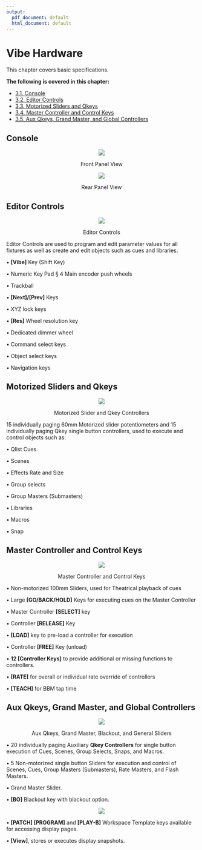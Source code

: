 ```yaml
---
output:
  pdf_document: default
  html_document: default
---
```



# Vibe Hardware

This chapter covers basic specifications.

**The following is covered in this chapter:**

-   [3.1. Console](https://vibemanual.compulite.com/vibe-hardware.html#console)
-   [3.2. Editor Controls](https://vibemanual.compulite.com/vibe-hardware.html#editor-controls)
-   [3.3. Motorized Sliders and Qkeys](https://vibemanual.compulite.com/vibe-hardware.html#motorized-sliders-and-qkeys)
-   [3.4. Master Controller and Control Keys](https://vibemanual.compulite.com/vibe-hardware.html#master-controller-and-control-keys)
-   [3.5. Aux Qkeys, Grand Master, and Global Controllers](https://vibemanual.compulite.com/vibe-hardware.html#aux-qkeys-grand-master-and-global-controllers)


## Console

<p align="center">
  <img width="" height="" src="https://files.gitbook.com/v0/b/gitbook-x-prod.appspot.com/o/spaces%2F3kS90tLsADGm1ocbe7q9%2Fuploads%2FoXar4XEyvpm48DVT7GxC%2F3.1.webp?alt=media&token=2b25b3aa-fc22-45b1-a018-bd5bfe5ec5a7"> 
</p>
<p align=center> Front Panel View</p>



<p align="center">
  <img width="" height="" src="https://files.gitbook.com/v0/b/gitbook-x-prod.appspot.com/o/spaces%2F3kS90tLsADGm1ocbe7q9%2Fuploads%2FQ7Yp9gAyO9rW9YbcenEq%2F3.png?alt=media&token=b1b77950-f160-4efb-8ec7-a7d1d666720d"> 
</p>
<p align=center> Rear Panel View</p>





## Editor Controls

<p align="center">
  <img width="" height="" src="https://files.gitbook.com/v0/b/gitbook-x-prod.appspot.com/o/spaces%2F3kS90tLsADGm1ocbe7q9%2Fuploads%2FJOCXTVt329PaiHlLxdDM%2F3.2.webp?alt=media&token=e05ff57b-0114-43e5-851a-2980421d8225">
</p>
<p align=center> Editor Controls</p>

Editor Controls are used to program and edit parameter values for all fixtures as well as create and edit objects such as cues and libraries.
 
 • **[Vibe]** Key (Shift Key)
 
 • Numeric Key Pad § 4 Main encoder push wheels
 
 • Trackball
 
 • **[Next]/[Prev]** Keys
 
 • XYZ lock keys
 
 • **[Res]** Wheel resolution key
 
 • Dedicated dimmer wheel
 
 • Command select keys
 
 • Object select keys
 
 • Navigation keys

## Motorized Sliders and Qkeys

<p align="center">
  <img width="" height="" src="https://files.gitbook.com/v0/b/gitbook-x-prod.appspot.com/o/spaces%2F3kS90tLsADGm1ocbe7q9%2Fuploads%2FxsWfMbqMqt1HoY8RjkUG%2F3.3.webp?alt=media&token=88f965be-30de-4ae9-bc05-77a7b881cf97"> 
</p>

<p align=center> Motorized Slider and Qkey Controllers</p>

 15 individually paging 60mm Motorized slider potentiometers and 15 individually paging Qkey single button controllers, used to execute and control objects such as: 

• Qlist Cues
 
 • Scenes
 
 • Effects Rate and Size
 
 • Group selects
 
 • Group Masters (Submasters)
 
 • Libraries
 
 • Macros
 
 • Snap


## Master Controller and Control Keys

<p align="center">
  <img width="" height="" src="https://files.gitbook.com/v0/b/gitbook-x-prod.appspot.com/o/spaces%2F3kS90tLsADGm1ocbe7q9%2Fuploads%2FeKxmo9RyqPKPWmOtQUtI%2F3.4.webp?alt=media&token=f13a5178-75d3-4156-8951-e33ff77ddc53"> 
</p>

<p align=center> Master Controller and Control Keys</p>

 • Non-motorized 100mm Sliders, used for Theatrical playback of cues
 
 • Large **[GO/BACK/HOLD]** Keys for executing cues on the Master Controller
 
 • Master Controller **[SELECT]** key
 
 • Controller **[RELEASE]** Key
 
 • **[LOAD]** key to pre-load a controller for execution
 
 • Controller **[FREE]** Key (unload)
 
 • **12 [Controller Keys]** to provide additional or missing functions to controllers.
 
 • **[RATE]** for overall or individual rate override of controllers
 
 • **[TEACH]** for BBM tap time


## Aux Qkeys, Grand Master, and Global Controllers

<p align="center">
  <img src="https://files.gitbook.com/v0/b/gitbook-x-prod.appspot.com/o/spaces%2F3kS90tLsADGm1ocbe7q9%2Fuploads%2F0sZ9sO4ZJRnSUlSMY8jv%2F3.5.webp?alt=media&token=35001380-7789-4973-bd6a-e0c6eeeb6edb">
</p>

<p align=center> Aux Qkeys, Grand Master, Blackout, and General Sliders</p>

 • 20 individually paging Auxiliary **Qkey Controllers** for single button execution of Cues, Scenes, Group Selects, Snaps, and Macros.
 
 • 5 Non-motorized single button Sliders for execution and control of Scenes, Cues, Group Masters (Submasters), Rate Masters, and Flash Masters.
 
 • Grand Master Slider.
 
 • **[BO]** Blackout key with blackout option.

<p align="center">
  <img src="https://files.gitbook.com/v0/b/gitbook-x-prod.appspot.com/o/spaces%2F3kS90tLsADGm1ocbe7q9%2Fuploads%2FRmMcKxsyaEiRpBhi3sGs%2F3.5.1.webp?alt=media&token=599ec487-dcbf-42f0-bbb7-4652f10a0390">
</p>

 • **[PATCH] [PROGRAM]** and **[PLAY-B]** Workspace Template keys available for accessing display pages.
 
 • **[View]**, stores or executes display snapshots.
